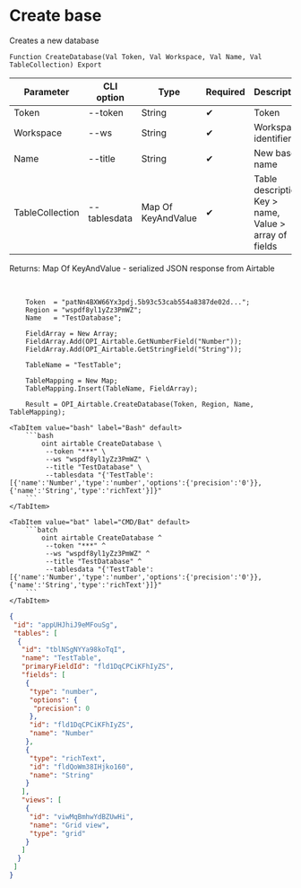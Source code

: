 ﻿---
sidebar_position: 3
description: Create base and other functions to work with Airtable in the Open Integration Package, a free open-source integration library for 1C:Enterprise 8, OneScript and CLI
keywords: [1C, 1С, 1С:Enterprise, 1С:Enterprise 8.3, API, Integration, Services, Exchange, OneScript, CLI, Airtable]
---


# Create base
 Creates a new database



`Function CreateDatabase(Val Token, Val Workspace, Val Name, Val TableCollection) Export`

  | Parameter | CLI option | Type | Required | Description |
  |-|-|-|-|-|
  | Token | --token | String | &#x2714; | Token |
  | Workspace | --ws | String | &#x2714; | Workspace identifier |
  | Name | --title | String | &#x2714; | New base name |
  | TableCollection | --tablesdata | Map Of KeyAndValue | &#x2714; | Table description: Key > name, Value > array of fields |

  
  Returns:  Map Of KeyAndValue - serialized JSON response from Airtable

<br/>




```bsl title="1C:Enterprise/OneScript code example"
    Token  = "patNn4BXW66Yx3pdj.5b93c53cab554a8387de02d...";
    Region = "wspdf8yl1yZz3PmWZ";
    Name   = "TestDatabase";

    FieldArray = New Array;
    FieldArray.Add(OPI_Airtable.GetNumberField("Number"));
    FieldArray.Add(OPI_Airtable.GetStringField("String"));

    TableName = "TestTable";

    TableMapping = New Map;
    TableMapping.Insert(TableName, FieldArray);

    Result = OPI_Airtable.CreateDatabase(Token, Region, Name, TableMapping);
```
 

 <Tabs>
  
    <TabItem value="bash" label="Bash" default>
        ```bash
            oint airtable CreateDatabase \
             --token "***" \
             --ws "wspdf8yl1yZz3PmWZ" \
             --title "TestDatabase" \
             --tablesdata "{'TestTable':[{'name':'Number','type':'number','options':{'precision':'0'}},{'name':'String','type':'richText'}]}"
        ```
    </TabItem>
  
    <TabItem value="bat" label="CMD/Bat" default>
        ```batch
            oint airtable CreateDatabase ^
             --token "***" ^
             --ws "wspdf8yl1yZz3PmWZ" ^
             --title "TestDatabase" ^
             --tablesdata "{'TestTable':[{'name':'Number','type':'number','options':{'precision':'0'}},{'name':'String','type':'richText'}]}"
        ```
    </TabItem>
</Tabs>


```json title="Result"
{
 "id": "appUHJhiJ9eMFouSg",
 "tables": [
  {
   "id": "tblNSgNYYa98koTqI",
   "name": "TestTable",
   "primaryFieldId": "fld1DqCPCiKFhIyZS",
   "fields": [
    {
     "type": "number",
     "options": {
      "precision": 0
     },
     "id": "fld1DqCPCiKFhIyZS",
     "name": "Number"
    },
    {
     "type": "richText",
     "id": "fldQoWm38IHjko160",
     "name": "String"
    }
   ],
   "views": [
    {
     "id": "viwMqBmhwYdBZUwHi",
     "name": "Grid view",
     "type": "grid"
    }
   ]
  }
 ]
}
```
